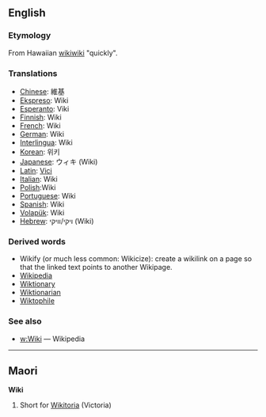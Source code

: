==English==
===Etymology===
From Hawaiian [[wikiwiki]] "quickly".

=== Translations ===
*[[Chinese]]: 維基
*[[Ekspreso]]: Wiki
*[[Esperanto]]: Viki
*[[Finnish]]: Wiki
*[[French]]: Wiki
*[[German]]: Wiki
*[[Interlingua]]: Wiki
*[[Korean]]: 위키
*[[Japanese]]: ウィキ (Wiki)
*[[Latin]]: [[Vici]]
*[[Italian]]: Wiki
*[[Polish]]:Wiki
*[[Portuguese]]: Wiki
*[[Spanish]]: Wiki
*[[Volapük]]: Wiki
*[[Hebrew]]: ויקי/וויקי (Wiki)

===Derived words===
* Wikify (or much less common: Wikicize): create a wikilink on a page so that the linked text points to another Wikipage.
* [[Wikipedia]]
* [[Wiktionary]]
* [[Wiktionarian]]
* [[Wiktophile]]

=== See also ===
* [[w:Wiki]] — Wikipedia

----

==Maori==
'''Wiki'''
# Short for [[Wikitoria]] (Victoria)